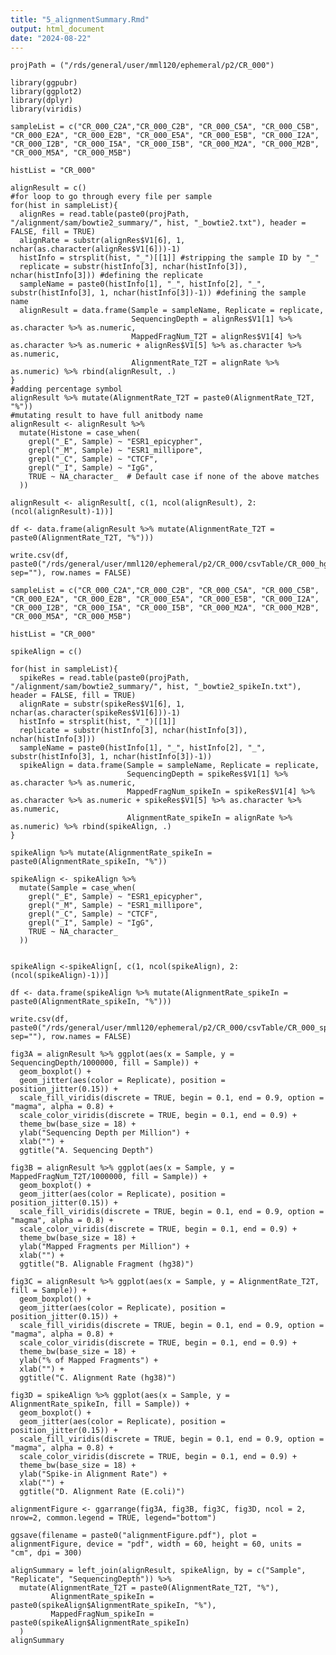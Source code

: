 ```yaml
---
title: "5_alignmentSummary.Rmd"
output: html_document
date: "2024-08-22"
---
```


```setting
projPath = ("/rds/general/user/mml120/ephemeral/p2/CR_000")
```

```Packages
library(ggpubr)
library(ggplot2)
library(dplyr)
library(viridis)
```

```Alignment
sampleList = c("CR_000_C2A","CR_000_C2B", "CR_000_C5A", "CR_000_C5B", "CR_000_E2A", "CR_000_E2B", "CR_000_E5A", "CR_000_E5B", "CR_000_I2A", "CR_000_I2B", "CR_000_I5A", "CR_000_I5B", "CR_000_M2A", "CR_000_M2B", "CR_000_M5A", "CR_000_M5B")

histList = "CR_000"

alignResult = c()
#for loop to go through every file per sample
for(hist in sampleList){
  alignRes = read.table(paste0(projPath, "/alignment/sam/bowtie2_summary/", hist, "_bowtie2.txt"), header = FALSE, fill = TRUE)
  alignRate = substr(alignRes$V1[6], 1, nchar(as.character(alignRes$V1[6]))-1)
  histInfo = strsplit(hist, "_")[[1]] #stripping the sample ID by "_"
  replicate = substr(histInfo[3], nchar(histInfo[3]), nchar(histInfo[3])) #defining the replicate
  sampleName = paste0(histInfo[1], "_", histInfo[2], "_", substr(histInfo[3], 1, nchar(histInfo[3])-1)) #defining the sample name
  alignResult = data.frame(Sample = sampleName, Replicate = replicate, 
                           SequencingDepth = alignRes$V1[1] %>% as.character %>% as.numeric, 
                           MappedFragNum_T2T = alignRes$V1[4] %>% as.character %>% as.numeric + alignRes$V1[5] %>% as.character %>% as.numeric, 
                           AlignmentRate_T2T = alignRate %>% as.numeric) %>% rbind(alignResult, .)
}
#adding percentage symbol
alignResult %>% mutate(AlignmentRate_T2T = paste0(AlignmentRate_T2T, "%"))
#mutating result to have full anitbody name
alignResult <- alignResult %>%
  mutate(Histone = case_when(
    grepl("_E", Sample) ~ "ESR1_epicypher",
    grepl("_M", Sample) ~ "ESR1_millipore",
    grepl("_C", Sample) ~ "CTCF",
    grepl("_I", Sample) ~ "IgG",
    TRUE ~ NA_character_  # Default case if none of the above matches
  ))

alignResult <- alignResult[, c(1, ncol(alignResult), 2:(ncol(alignResult)-1))]

df <- data.frame(alignResult %>% mutate(AlignmentRate_T2T = paste0(AlignmentRate_T2T, "%")))

write.csv(df, paste0("/rds/general/user/mml120/ephemeral/p2/CR_000/csvTable/CR_000_hg38_seqdepth.csv", sep=""), row.names = FALSE)
```

```Spike
sampleList = c("CR_000_C2A","CR_000_C2B", "CR_000_C5A", "CR_000_C5B", "CR_000_E2A", "CR_000_E2B", "CR_000_E5A", "CR_000_E5B", "CR_000_I2A", "CR_000_I2B", "CR_000_I5A", "CR_000_I5B", "CR_000_M2A", "CR_000_M2B", "CR_000_M5A", "CR_000_M5B")

histList = "CR_000"

spikeAlign = c()

for(hist in sampleList){
  spikeRes = read.table(paste0(projPath, "/alignment/sam/bowtie2_summary/", hist, "_bowtie2_spikeIn.txt"), header = FALSE, fill = TRUE)
  alignRate = substr(spikeRes$V1[6], 1, nchar(as.character(spikeRes$V1[6]))-1)
  histInfo = strsplit(hist, "_")[[1]]
  replicate = substr(histInfo[3], nchar(histInfo[3]), nchar(histInfo[3]))
  sampleName = paste0(histInfo[1], "_", histInfo[2], "_", substr(histInfo[3], 1, nchar(histInfo[3])-1))
  spikeAlign = data.frame(Sample = sampleName, Replicate = replicate, 
                          SequencingDepth = spikeRes$V1[1] %>% as.character %>% as.numeric, 
                          MappedFragNum_spikeIn = spikeRes$V1[4] %>% as.character %>% as.numeric + spikeRes$V1[5] %>% as.character %>% as.numeric, 
                          AlignmentRate_spikeIn = alignRate %>% as.numeric) %>% rbind(spikeAlign, .)
}

spikeAlign %>% mutate(AlignmentRate_spikeIn = paste0(AlignmentRate_spikeIn, "%"))

spikeAlign <- spikeAlign %>%
  mutate(Sample = case_when(
    grepl("_E", Sample) ~ "ESR1_epicypher",
    grepl("_M", Sample) ~ "ESR1_millipore",
    grepl("_C", Sample) ~ "CTCF",
    grepl("_I", Sample) ~ "IgG",
    TRUE ~ NA_character_ 
  ))


spikeAlign <-spikeAlign[, c(1, ncol(spikeAlign), 2:(ncol(spikeAlign)-1))]

df <- data.frame(spikeAlign %>% mutate(AlignmentRate_spikeIn = paste0(AlignmentRate_spikeIn, "%")))

write.csv(df, paste0("/rds/general/user/mml120/ephemeral/p2/CR_000/csvTable/CR_000_spikeIn_seqdepth.csv", sep=""), row.names = FALSE)
```

```Alignment
fig3A = alignResult %>% ggplot(aes(x = Sample, y = SequencingDepth/1000000, fill = Sample)) +
  geom_boxplot() +
  geom_jitter(aes(color = Replicate), position = position_jitter(0.15)) +
  scale_fill_viridis(discrete = TRUE, begin = 0.1, end = 0.9, option = "magma", alpha = 0.8) +
  scale_color_viridis(discrete = TRUE, begin = 0.1, end = 0.9) +
  theme_bw(base_size = 18) +
  ylab("Sequencing Depth per Million") +
  xlab("") + 
  ggtitle("A. Sequencing Depth")

fig3B = alignResult %>% ggplot(aes(x = Sample, y = MappedFragNum_T2T/1000000, fill = Sample)) +
  geom_boxplot() +
  geom_jitter(aes(color = Replicate), position = position_jitter(0.15)) +
  scale_fill_viridis(discrete = TRUE, begin = 0.1, end = 0.9, option = "magma", alpha = 0.8) +
  scale_color_viridis(discrete = TRUE, begin = 0.1, end = 0.9) +
  theme_bw(base_size = 18) +
  ylab("Mapped Fragments per Million") +
  xlab("") +
  ggtitle("B. Alignable Fragment (hg38)")

fig3C = alignResult %>% ggplot(aes(x = Sample, y = AlignmentRate_T2T, fill = Sample)) +
  geom_boxplot() +
  geom_jitter(aes(color = Replicate), position = position_jitter(0.15)) +
  scale_fill_viridis(discrete = TRUE, begin = 0.1, end = 0.9, option = "magma", alpha = 0.8) +
  scale_color_viridis(discrete = TRUE, begin = 0.1, end = 0.9) +
  theme_bw(base_size = 18) +
  ylab("% of Mapped Fragments") +
  xlab("") +
  ggtitle("C. Alignment Rate (hg38)")

fig3D = spikeAlign %>% ggplot(aes(x = Sample, y = AlignmentRate_spikeIn, fill = Sample)) +
  geom_boxplot() +
  geom_jitter(aes(color = Replicate), position = position_jitter(0.15)) +
  scale_fill_viridis(discrete = TRUE, begin = 0.1, end = 0.9, option = "magma", alpha = 0.8) +
  scale_color_viridis(discrete = TRUE, begin = 0.1, end = 0.9) +
  theme_bw(base_size = 18) +
  ylab("Spike-in Alignment Rate") +
  xlab("") +
  ggtitle("D. Alignment Rate (E.coli)")

alignmentFigure <- ggarrange(fig3A, fig3B, fig3C, fig3D, ncol = 2, nrow=2, common.legend = TRUE, legend="bottom")

ggsave(filename = paste0("alignmentFigure.pdf"), plot = alignmentFigure, device = "pdf", width = 60, height = 60, units = "cm", dpi = 300)
```

```Full
alignSummary = left_join(alignResult, spikeAlign, by = c("Sample", "Replicate", "SequencingDepth")) %>%
  mutate(AlignmentRate_T2T = paste0(AlignmentRate_T2T, "%"), 
         AlignmentRate_spikeIn = paste0(spikeAlign$AlignmentRate_spikeIn, "%"),
         MappedFragNum_spikeIn = paste0(spikeAlign$AlignmentRate_spikeIn)
  )
alignSummary
```
